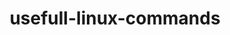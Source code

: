 ---
title: usefull-linux-commands
slug: usefull-linux-commands
img: /usefull-linux-commands.jpeg
description: usefull-linux-commands.
published: null
category: 
  - javascript
  - typescript
  - react
---